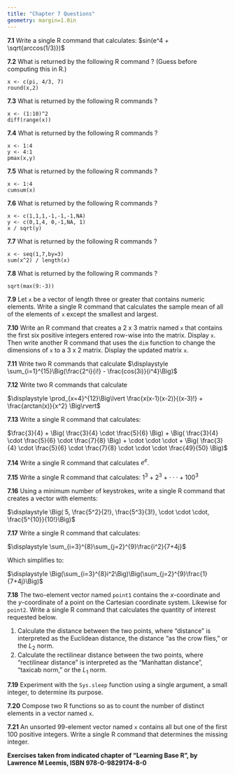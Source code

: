 ```yaml
---
title: "Chapter 7 Questions"
geometry: margin=1.0in
---
```

\pagenumbering{gobble}


__7.1__ Write a single R command that calculates: $sin(e^4 + \sqrt{arccos(1/3)})$

__7.2__ What is returned by the following R command ? (Guess before computing this in R.)

```
x <- c(pi, 4/3, 7)
round(x,2)
```

__7.3__ What is returned by the following R commands ?

```
x <- (1:10)^2
diff(range(x))
```

__7.4__ What is returned by the following R commands ?

```
x <- 1:4
y <- 4:1
pmax(x,y)
```

__7.5__ What is returned by the following R commands ?

```
x <- 1:4
cumsum(x)
```

__7.6__ What is returned by the following R commands ?

```
x <- c(1,1,1,-1,-1,-1,NA)
y <- c(0,1,4, 0,-1,NA, 1)
x / sqrt(y)
```

__7.7__ What is returned by the following R commands ?

```
x <- seq(1,7,by=3)
sum(x^2) / length(x)
```

__7.8__ What is returned by the following R commands ?

```
sqrt(max(9:-3))
```

__7.9__ Let ```x``` be a vector of length three or greater that contains numeric elements.
Write a single R command that calculates the sample mean of all of the elements of ```x``` except the smallest and largest.

__7.10__ Write an R command that creates a 2 x 3 matrix named ```x``` that contains the first six positive integers entered row-wise into the matrix.
Display ```x```.
Then write another R command that uses the ```dim``` function to change the dimensions of ```x``` to a 3 x 2 matrix.
Display the updated matrix ```x```.

__7.11__ Write two R commands that calculate $\displaystyle \sum_{i=1}^{15}\Big(\frac{2^i}{i!} - \frac{cos(3i)}{i^4}\Big)$

__7.12__ Write two R commands that calculate 

$\displaystyle \prod_{x=4}^{12}\Big\lvert \frac{x(x-1)(x-2)}{(x-3)!} + \frac{arctan(x)}{x^2} \Big\rvert$

__7.13__ Write a single R command that calculates: 

$\frac{3}{4} + 
\Big( \frac{3}{4} \cdot \frac{5}{6}  \Big) +
\Big( \frac{3}{4} \cdot \frac{5}{6}  \cdot \frac{7}{8} \Big)
+ \cdot \cdot \cdot +
\Big( \frac{3}{4} \cdot \frac{5}{6}  \cdot \frac{7}{8} \cdot \cdot \cdot \frac{49}{50} \Big)$

__7.14__ Write a single R command that calculates $e^e$.

__7.15__ Write a single R command that calculates:  $\displaystyle1^3 + 2^3 + \cdot \cdot \cdot + 100^3$

__7.16__ Using a minimum number of keystrokes, write a single R command that creates a vector with elements: 

$\displaystyle \Big( 5, \frac{5^2}{2!}, \frac{5^3}{3!}, \cdot \cdot \cdot, \frac{5^{10}}{10!}\Big)$

__7.17__ Write a single R command that calculates: 

$\displaystyle
\sum_{i=3}^{8}\sum_{j=2}^{9}\frac{i^2}{7+4j}$

Which simplifies to:

$\displaystyle 
\Big(\sum_{i=3}^{8}i^2\Big)\Big(\sum_{j=2}^{9}\frac{1}{7+4j}\Big)$

__7.18__ The two-element vector named ```point1``` contains the _x_-coordinate and the _y_-coordinate of a point on the Cartesian coordinate system.
Likewise for ```point2```.
Write a single R command that calculates the quantity of interest requested below.

1. Calculate the distance between the two points, where "distance" is interpreted as the Euclidean distance, the distance "as the crow flies," or the $L_2$ norm.
1. Calculate the rectilinear distance between the two points, where "rectilinear distance" is interpreted as the "Manhattan distance", "taxicab norm," or the $L_1$ norm.

__7.19__ Experiment with the ```Sys.sleep``` function using a single argument, a small integer, to determine its purpose.

__7.20__ Compose two R functions so as to count the number of distinct elements in a vector named ```x```.

__7.21__ An unsorted 99-element vector named ```x``` contains all but one of the first 100 positive integers.
Write a single R command that determines the missing integer.

__Exercises taken from indicated chapter of "Learning Base R", by Lawrence M Leemis, ISBN 978-0-9829174-8-0__

